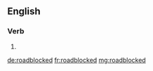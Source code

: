 ==English==

===Verb===
{{head|en|verb form}}

# {{en-past of|roadblock}}

[[de:roadblocked]]
[[fr:roadblocked]]
[[mg:roadblocked]]